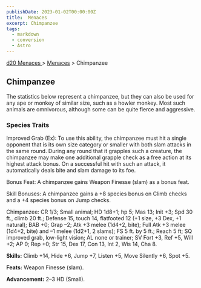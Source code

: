 ```yaml
---
publishDate: 2023-01-02T00:00:00Z
title:  Menaces
excerpt: Chimpanzee
tags:
  - markdown
  - conversion
  - Astro
---
```


[ d20 Menaces ](/#menacesD20) > [ Menaces](menaces-d20-menaces-index) > Chimpanzee

##  Chimpanzee

The statistics below represent a chimpanzee, but they can also be used for any
ape or monkey of similar size, such as a howler monkey. Most such animals are
omnivorous, although some can be quite fierce and aggressive.

###  Species Traits

Improved Grab (Ex): To use this ability, the chimpanzee must hit a single
opponent that is its own size category or smaller with both slam attacks in
the same round. During any round that it grapples such a creature, the
chimpanzee may make one additional grapple check as a free action at its
highest attack bonus. On a successful hit with such an attack, it
automatically deals bite and slam damage to its foe.

Bonus Feat: A chimpanzee gains Weapon Finesse (slam) as a bonus feat.

Skill Bonuses: A chimpanzee gains a +8 species bonus on Climb checks and a +4
species bonus on Jump checks.

Chimpanzee: CR 1/3; Small animal; HD 1d8+1; hp 5; Mas 13; Init +3; Spd 30 ft.,
climb 20 ft.; Defense 15, touch 14, flatfooted 12 (+1 size, +3 Dex, +1
natural); BAB +0; Grap –2; Atk +3 melee (1d4+2, bite); Full Atk +3 melee
(1d4+2, bite) and –1 melee (1d2+1, 2 slams); FS 5 ft. by 5 ft.; Reach 5 ft; SQ
improved grab, low-light vision; AL none or trainer; SV Fort +3, Ref +5, Will
+2; AP 0; Rep +0; Str 15, Dex 17, Con 13, Int 2, Wis 14, Cha 8.

**Skills:** Climb +14, Hide +6, Jump +7, Listen +5, Move Silently +6, Spot +5.

**Feats:** Weapon Finesse (slam).

**Advancement:** 2–3 HD (Small).

